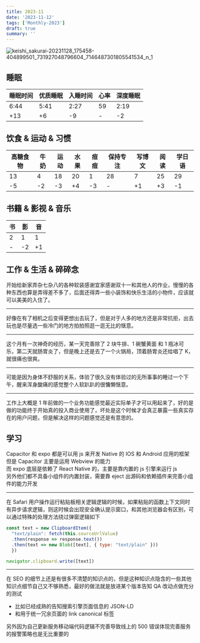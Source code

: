 ```yaml
---
title: 2023-11
date: '2023-11-12'
tags: ['Monthly-2023']
draft: true
summary: ''
---
```


![keishi_sakurai-20231128_175458-404899501_731927048796604_7146487301805541534_n_1](https://cdn.jsdelivr.net/gh/klaaay/pbed1@master/uPic/keishi_sakurai-20231128_175458-404899501_731927048796604_7146487301805541534_n_1.jpeg)

## 睡眠

| 睡眠时间 | 优质睡眠 | 入睡时间 | 心率 | 深度睡眠 |
| -------- | -------- | -------- | ---- | -------- |
| 6:44     | 5:41     | 2:27     | 59   | 2:19     |
| +13      | +6       | -9       | -    | -2       |


## 饮食 & 运动 & 习惯

| 高糖食物 | 牛奶 | 运动 | 水果 | 痘痘 | 保持专注 | 写博文 | 阅读 | 学日语 |
| -------- | ---- | ---- | ---- | ---- | -------- | ------ | ---- | ------ |
| 13       | 4    | 18   | 20   | 1    | 28       | 7      | 25   | 29     |
| -5       | -2   | -3   | +4   | -3   | -        | +1     | +3   | -1     |


## 书籍 & 影视 & 音乐

| 书  | 影  | 音  |
| --- | --- | --- |
| 2   | 1   | 1   |
| -   | -2  | +1  |


## 工作 & 生活 & 碎碎念

开始给新家弄杂七杂八的各种软装感谢宜家感谢双十一和其他人的作业，慢慢的各种东西也算是弄得差不多了，后面还得弄一些小装饰和快乐生活的小物件，应该就可以美美的入住了。

---

好像在有了相机之后变得更想出去玩了，但是对于人多的地方还是非常抗拒，出去玩也是尽量选一些冷门的地方拍拍照逛一逛无比的惬意。

---

这个月有一次神奇的经历，某一天完善除了 2 块牛排、1 碗蟹黄面 和 1 瓶冰可乐，第二天就肠胃炎了，但是晚上还是去了一个火锅局，顶着肠胃炎还给唱了 K，就很痛也很爽。

---

可能是因为身体不舒服的关系，体验了很久没有体验过的无所事事的睡过一个下午，醒来浑身酸痛的感觉整个人软趴趴的很慵懒惬意。

---

工作上大概是 1 年前做的一个业务功能感觉最近实际单子才可以用起来了，好的是做的功能终于开始真的投入商业使用了，坏处是这个时候才会真正暴露一些真实存在的用户问题，但是解决这样的问题感觉还是有意思的。

## 学习

Capacitor 和 expo 都是可以用 js 来开发 Native 的 IOS 和 Android 应用的框架  
但是 Capacitor 主要是运用 Webview 的能力  
而 expo 底层是依赖了 React Native 的，主要是靠内置的 js 引擎来运行 js  
另外他们都不具备小组件的内置封装，需要靠 eject 出源码和依赖插件来完善小组件的能力开发

---

在 Safari 用户操作运行粘贴板相关逻辑逻辑的时候，如果粘贴的函数上下文同时有异步请求逻辑，则这时候会出现安全确认提示窗口，和其他浏览器会有区别，可以通过特殊的处理方法绕过弹窗逻辑如下

```js
const text = new ClipboardItem({
  "text/plain": fetch(this.sourceUrlValue)
  .then(response => response.text())
  .then(text => new Blob([text], { type: "text/plain" }))
  })

navigator.clipboard.write([text])
```

---

在 SEO 的细节上还是有很多不清楚的知识点的，但是这种知识点隐含的一些其他知识点细节自己又不够熟悉，最好的做法就是放进某个版本告知 QA 改动点做充分的测试  

+ 比如已经成熟的告知搜索引擎页面信息的 JSON-LD
+ 和用于统一冗余页面的 link canonical 标签

另外因为自己更新服务移动端代码逻辑不完善导致线上的 500 错误体现完善服务的报警策略也是无比重要的